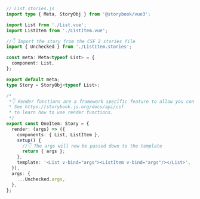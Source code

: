 ```ts
// List.stories.js
import type { Meta, StoryObj } from '@storybook/vue3';

import List from './List.vue';
import ListItem from './ListItem.vue';

//👇 Import the story from the CSF 2 stories file
import { Unchecked } from './ListItem.stories';

const meta: Meta<typeof List> = {
  component: List,
};

export default meta;
type Story = StoryObj<typeof List>;

/*
 *👇 Render functions are a framework specific feature to allow you control on how the component renders.
 * See https://storybook.js.org/docs/api/csf
 * to learn how to use render functions.
 */
export const OneItem: Story = {
  render: (args) => ({
    components: { List, ListItem },
    setup() {
      //👇 The args will now be passed down to the template
      return { args };
    },
    template: '<List v-bind="args"><ListItem v-bind="args"/></List>',
  }),
  args: {
    ...Unchecked.args,
  },
};
```
